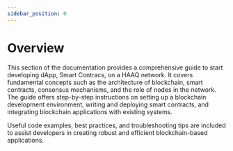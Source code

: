 ```yaml
---
sidebar_position: 0
---
```


# Overview

This section of the documentation provides a comprehensive guide to start developing dApp, Smart Contracs, on a HAAQ network.
It covers fundamental concepts such as the architecture of blockchain, smart contracts, consensus mechanisms, and the role of nodes in the network.
The guide offers step-by-step instructions on setting up a blockchain development environment, writing and deploying smart contracts, and integrating blockchain applications with existing systems.

Useful code examples, best practices, and troubleshooting tips are included to assist developers in creating robust and efficient blockchain-based applications.
